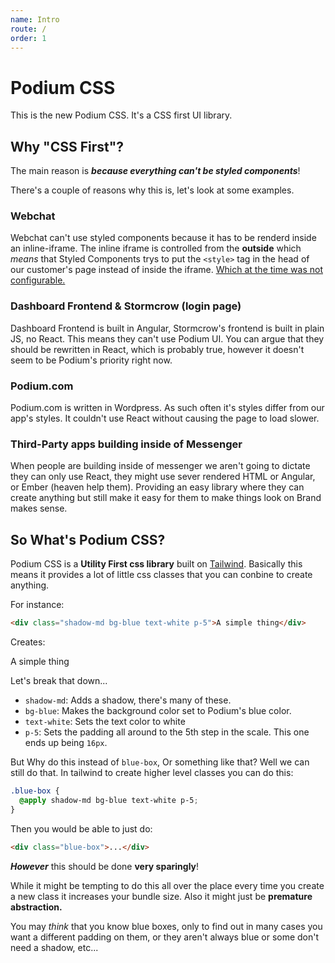 ```yaml
---
name: Intro
route: /
order: 1
---
```


# Podium CSS

This is the new Podium CSS. It's a CSS first UI library.

## Why "CSS First"?

The main reason is **_because everything can't be styled components_**!

There's a couple of reasons why this is, let's look at some examples.

### Webchat

Webchat can't use styled components because it has to be renderd
inside an inline-iframe. The inline iframe is controlled from the
**outside** which _means_ that Styled Components trys to put the
`<style>` tag in the head of our customer's page instead of inside
the iframe. [Which at the time was not configurable.](https://github.com/styled-components/styled-components/issues/659)

### Dashboard Frontend & Stormcrow (login page)

Dashboard Frontend is built in Angular, Stormcrow's frontend is
built in plain JS, no React. This means they can't use Podium UI.
You can argue that they should be rewritten in React, which is
probably true, however it doesn't seem to be Podium's priority right
now.

### Podium.com

Podium.com is written in Wordpress. As such often it's styles differ
from our app's styles. It couldn't use React without causing the page
to load slower.

### Third-Party apps building inside of Messenger

When people are building inside of messenger we aren't going to dictate
they can only use React, they might use sever rendered HTML or Angular,
or Ember (heaven help them). Providing an easy library where they can create
anything but still make it easy for them to make things look on Brand makes sense.

## So What's Podium CSS?

Podium CSS is a **Utility First css library** built on [Tailwind](https://tailwindcss.com). Basically
this means it provides a lot of little css classes that you can conbine to create anything.

For instance:

```html
<div class="shadow-md bg-blue text-white p-5">A simple thing</div>
```

Creates:

<div class="shadow-md bg-blue text-white p-5">A simple thing</div>

Let's break that down...

- `shadow-md`: Adds a shadow, there's many of these.
- `bg-blue`: Makes the background color set to Podium's blue color.
- `text-white`: Sets the text color to white
- `p-5`: Sets the padding all around to the 5th step in the scale. This one ends up being `16px`.

But Why do this instead of `blue-box`, Or something like that? Well we can still do that. In tailwind
to create higher level classes you can do this:

```css
.blue-box {
  @apply shadow-md bg-blue text-white p-5;
}
```

Then you would be able to just do:

```html
<div class="blue-box">...</div>
```

**_However_** this should be done **very sparingly**!

While it might be tempting to do this all over the place
every time you create a new class it increases your bundle size.
Also it might just be **premature abstraction.**

You may _think_ that you know blue boxes, only to find out in many cases
you want a different padding on them, or they aren't always blue
or some don't need a shadow, etc...
